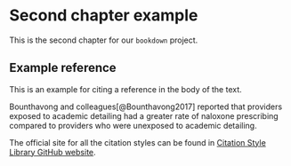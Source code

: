 # Second chapter example {#02-chap02}

This is the second chapter for our `bookdown` project. 

## Example reference
This is an example for citing a reference in the body of the text. 

Bounthavong and colleagues[@Bounthavong2017] reported that providers exposed to academic detailing had a greater rate of naloxone prescribing compared to providers who were unexposed to academic detailing.

The official site for all the citation styles can be found in [Citation Style Library GitHub website](https://github.com/citation-style-language/styles).